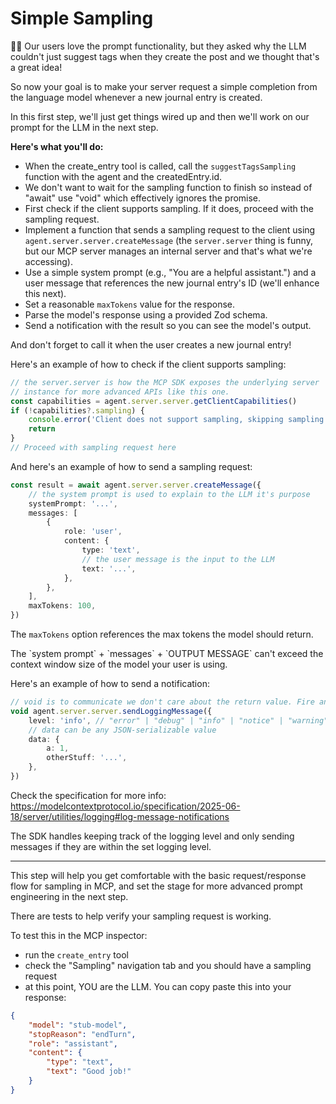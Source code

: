 # Simple Sampling

<EpicVideo url="https://www.epicai.pro/workshops/day-3-4-advanced-mcp-features/simple-sampling~5yj44" />

👨‍💼 Our users love the prompt functionality, but they asked why the LLM couldn't
just suggest tags when they create the post and we thought that's a great idea!

So now your goal is to make your server request a simple completion from the
language model whenever a new journal entry is created.

In this first step, we'll just get things wired up and then we'll work on our
prompt for the LLM in the next step.

**Here's what you'll do:**

- When the create_entry tool is called, call the `suggestTagsSampling` function
  with the agent and the createdEntry.id.
- We don't want to wait for the sampling function to finish so instead of "await"
  use "void" which effectively ignores the promise.
- First check if the client supports sampling. If it does, proceed with the
  sampling request.
- Implement a function that sends a sampling request to the client using
  `agent.server.server.createMessage` (the `server.server` thing is funny, but
  our MCP server manages an internal server and that's what we're accessing).
- Use a simple system prompt (e.g., "You are a helpful assistant.") and a user
  message that references the new journal entry's ID (we'll enhance this next).
- Set a reasonable `maxTokens` value for the response.
- Parse the model's response using a provided Zod schema.
- Send a notification with the result so you can see the model's output.

And don't forget to call it when the user creates a new journal entry!

Here's an example of how to check if the client supports sampling:

```ts
// the server.server is how the MCP SDK exposes the underlying server
// instance for more advanced APIs like this one.
const capabilities = agent.server.server.getClientCapabilities()
if (!capabilities?.sampling) {
	console.error('Client does not support sampling, skipping sampling request')
	return
}
// Proceed with sampling request here
```

And here's an example of how to send a sampling request:

```ts
const result = await agent.server.server.createMessage({
	// the system prompt is used to explain to the LLM it's purpose
	systemPrompt: '...',
	messages: [
		{
			role: 'user',
			content: {
				type: 'text',
				// the user message is the input to the LLM
				text: '...',
			},
		},
	],
	maxTokens: 100,
})
```

The `maxTokens` option references the max tokens the model should return.

<callout-warning>
	The `system prompt` + `messages` + `OUTPUT MESSAGE` can't exceed the context
	window size of the model your user is using.
</callout-warning>

Here's an example of how to send a notification:

```ts
// void is to communicate we don't care about the return value. Fire and forget.
void agent.server.server.sendLoggingMessage({
	level: 'info', // "error" | "debug" | "info" | "notice" | "warning" | "critical" | "alert" | "emergency"
	// data can be any JSON-serializable value
	data: {
		a: 1,
		otherStuff: '...',
	},
})
```

Check the specification for more info:
https://modelcontextprotocol.io/specification/2025-06-18/server/utilities/logging#log-message-notifications

The SDK handles keeping track of the logging level and only sending messages if
they are within the set logging level.

---

This step will help you get comfortable with the basic request/response flow for
sampling in MCP, and set the stage for more advanced prompt engineering in the
next step.

There are tests to help verify your sampling request is working.

To test this in the MCP inspector:

- run the `create_entry` tool
- check the "Sampling" navigation tab and you should have a sampling request
- at this point, YOU are the LLM. You can copy paste this into your response:

```json filename=example-sampling-client-response.json
{
	"model": "stub-model",
	"stopReason": "endTurn",
	"role": "assistant",
	"content": {
		"type": "text",
		"text": "Good job!"
	}
}
```
